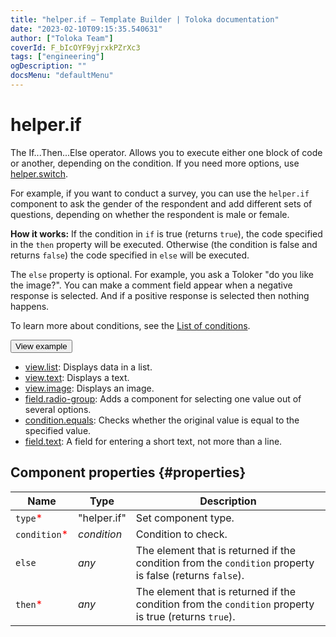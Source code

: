 ```yaml
---
title: "helper.if — Template Builder | Toloka documentation"
date: "2023-02-10T09:15:35.540631"
author: ["Toloka Team"]
coverId: F_bIcOYF9yjrxkPZrXc3
tags: ["engineering"]
ogDescription: ""
docsMenu: "defaultMenu"
---
```


# helper.if

The If...Then...Else operator. Allows you to execute either one block of code or another, depending on the condition. If you need more options, use [helper.switch](/docs-new/template-builder/reference/helper.switch).

For example, if you want to conduct a survey, you can use the `helper.if` component to ask the gender of the respondent and add different sets of questions, depending on whether the respondent is male or female.

**How it works:**
If the condition in `if` is true (returns `true`), the code specified in the `then` property will be executed. Otherwise (the condition is false and returns `false`) the code specified in `else` will be executed.

The `else` property is optional. For example, you ask a Toloker "do you like the image?". You can make a comment field appear when a negative response is selected. And if a positive response is selected then nothing happens.

To learn more about conditions, see the [List of conditions](/docs-new/template-builder/reference/conditions).

<Button themeColor="light" view="default" size="l" type="link" url="https://ya.cc/t/J3dYyctN3xPHGy">View example</Button>

<Cut title="Components used in the example">

- [view.list](/docs-new/template-builder/reference/view.list): Displays data in a list.
- [view.text](/docs-new/template-builder/reference/view.text): Displays a text.
- [view.image](/docs-new/template-builder/reference/view.image): Displays an image.
- [field.radio-group](/docs-new/template-builder/reference/field.radio-group): Adds a component for selecting one value out of several options.
- [condition.equals](/docs-new/template-builder/reference/condition.equals): Checks whether the original value is equal to the specified value.
- [field.text](/docs-new/template-builder/reference/field.text): A field for entering a short text, not more than a line.

</Cut>

## Component properties {#properties}

**Name** | **Type** | **Description**
----- | ----- | -----
`type`<span style="color: red">\*</span> | "helper.if" | Set component type.
`condition`<span style="color: red">\*</span> | _condition_ | Condition to check.
`else` | _any_ | The element that is returned if the condition from the `condition` property is false (returns `false`).
`then`<span style="color: red">\*</span> | _any_ | The element that is returned if the condition from the `condition` property is true (returns `true`).
